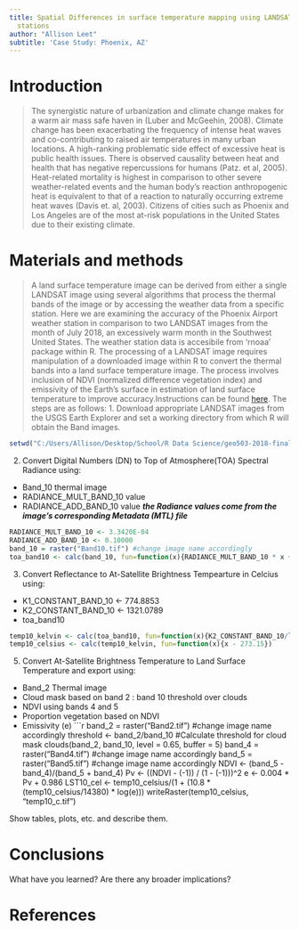 ---
title: Spatial Differences in surface temperature mapping using LANDSAT vs. weather
  stations
author: "Allison Leet"
subtitle: 'Case Study: Phoenix, AZ'
---

# Introduction
>The synergistic nature of urbanization and climate change makes for a warm air mass safe haven in (Luber and McGeehin, 2008). Climate change has been exacerbating the frequency of intense heat waves and co-contributing to raised air temperatures in many urban locations. A high-ranking problematic side effect of excessive heat is public health issues. There is observed causality between heat and health that has negative repercussions for humans (Patz. et al, 2005). Heat-related mortality is highest in comparison to other severe weather-related events and the human body’s reaction anthropogenic heat is equivalent to that of a reaction to naturally occurring extreme heat waves (Davis et. al, 2003). Citizens of cities such as Phoenix and Los Angeles are of the most at-risk populations in the United States due to their existing climate.  


# Materials and methods

>A land surface temperature image can be derived from either a single LANDSAT image using several algorithms that process the thermal bands of the image or by accessing the weather data from a specific station. Here we are examining the accuracy of the Phoenix Airport weather station in comparison to two LANDSAT images from the month of July 2018, an excessively warm month in the Southwest United States. The weather station data is accesibile from 'rnoaa' package within R. The processing of a LANDSAT image requires manipulation of a downloaded image within R to convert the thermal bands into a land surface temperature image. The process involves inclusion of NDVI (normalized difference vegetation index) and emissivity of the Earth's surface in estimation of land surface temperature to improve accuracy.Instructions can be found [here](http://www.gis-blog.com/calculation-of-land-surface-temperature-lst-from-landsat-8-using-r/).
The steps are as follows:
1. Download appropriate LANDSAT images from the USGS Earth Explorer and set a working directory from which R will obtain the Band images.
```{r}
setwd("C:/Users/Allison/Desktop/School/R Data Science/geo503-2018-finalproject-allisonleet")
```
2. Convert Digital Numbers (DN) to Top of Atmosphere(TOA) Spectral Radiance using:
  + Band_10 thermal image
  + RADIANCE_MULT_BAND_10 value
  + RADIANCE_ADD_BAND_10 value
  ***the Radiance values come from the image's corresponding Metadata (MTL) file***
```{r}
RADIANCE_MULT_BAND_10 <- 3.3420E-04 
RADIANCE_ADD_BAND_10 <- 0.10000 
band_10 = raster("Band10.tif") #change image name accordingly
toa_band10 <- calc(band_10, fun=function(x){RADIANCE_MULT_BAND_10 * x + RADIANCE_ADD_BAND_10})
```
3. Convert Reflectance to At-Satellite Brightness Tempearture in Celcius using:
  + K1_CONSTANT_BAND_10 <- 774.8853
  + K2_CONSTANT_BAND_10 <- 1321.0789
  + toa_band10
```{r}
temp10_kelvin <- calc(toa_band10, fun=function(x){K2_CONSTANT_BAND_10/log(K1_CONSTANT_BAND_10/x + 1)})
temp10_celsius <- calc(temp10_kelvin, fun=function(x){x - 273.15})
```
5. Convert At-Satellite Brightness Temperature to Land Surface Temperature and export using:
  + Band_2 Thermal image
  + Cloud mask based on band 2 : band 10 threshold over clouds
  + NDVI using bands 4 and 5
  + Proportion vegetation based on NDVI
  + Emissivity (e)
```{r}
band_2 = raster("Band2.tif") #change image name accordingly
threshold <- band_2/band_10  #Calculate threshold for cloud mask
clouds(band_2, band_10, level = 0.65, buffer = 5)
band_4 = raster("Band4.tif") #change image name accordingly
band_5 = raster("Band5.tif") #change image name accordingly
NDVI <- (band_5 - band_4)/(band_5 + band_4)
Pv <- ((NDVI - (-1)) / (1 - (-1)))^2
e <- 0.004 * Pv + 0.986
LST10_cel <- temp10_celsius/(1 + (10.8 * (temp10_celsius/14380) * log(e)))
writeRaster(temp10_celsius, "temp10_c.tif")

Show tables, plots, etc. and describe them.

# Conclusions

What have you learned?  Are there any broader implications?

# References

